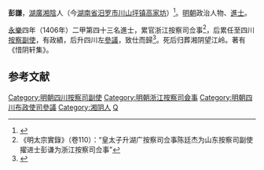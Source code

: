 '''彭謙'''，[[湖廣|湖廣]][[湘陰|湘陰]]人（今[[湖南省|湖南省]][[汨罗市|汨罗市]][[川山坪镇|川山坪镇]][[高家坊镇|高家坊]]）<ref name=r1>{{cite book|title=《汨罗市志》|editor=汨罗市志编纂委员会|year=1995|publisher=方志出版社|isbn=7-80122-020-X}} </ref>。[[明朝|明朝]]政治人物、[[進士|進士]]。

[[永樂|永樂]]四年（1406年）二甲第四十三名進士，累官浙江按察司佥事<ref>《明太宗實錄》（卷110）：“皇太子升湖广按察司佥事陈廷杰为山东按察司副使擢进士彭谦为浙江按察司佥事”</ref>，后累任至四川[[按察副使|按察副使]]，有政績，后升四川左[[參議|參議]]，致仕而歸<ref>{{cite book | language = zh-hans | author = 潘荣胜 | coauthors =  | title = 《明清进士录》 | url =  | date = 2006年 | location =  | publisher = [[中华书局|中华书局]] | id =  | isbn = 9787101043501 | pages = 30页 }}</ref>。死后归葬湘阴望江岭。著有《惜阴轩集》{{r|r1}}。

==参考文献==
<div class="references-small">
<references />
</div>

{{明朝人物小作品}}
{{永樂四年丙戌科殿試金榜}}
{{DEFAULTSORT:Peng彭}}
[[Category:明朝四川按察司副使|Category:明朝四川按察司副使]]
[[Category:明朝浙江按察司僉事|Category:明朝浙江按察司僉事]]
[[Category:明朝四川布政使司參議|Category:明朝四川布政使司參議]]
[[Category:湘阴人|Category:湘阴人]]
[[Category:彭姓|Q]]